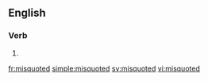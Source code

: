 ==English==

===Verb===
{{head|en|verb form}}

# {{en-past of|misquote}}

[[fr:misquoted]]
[[simple:misquoted]]
[[sv:misquoted]]
[[vi:misquoted]]